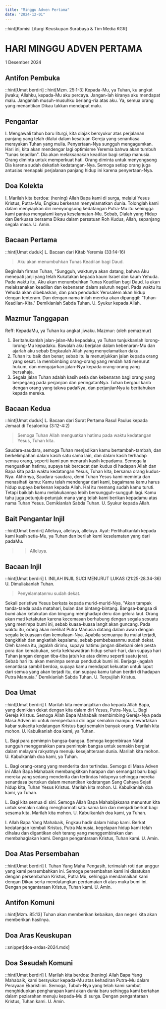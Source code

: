 ```yaml
---
title: "Minggu Adven Pertama"
date: "2024-12-01"
---
```

::hint[Komisi Liturgi Keuskupan Surabaya & Tim Media KGR]
# HARI MINGGU ADVEN PERTAMA
1 Desember 2024

## Antifon Pembuka
::hint[Umat berdiri]
::hint[Mzm. 25:1-3]
Kepada-Mu, ya Tuhan, ku angkat jiwaku; Allahku, kepada-Mu aku percaya. Jangan-lah kiranya aku mendapat malu. Janganlah musuh-musuhku beriang-ria atas aku. Ya, semua orang yang menantikan Dikau takkan mendapat malu.

## Pengantar
I. Mengawali tahun baru liturgi, kita diajak bersyukur atas perjalanan panjang yang telah dilalui dalam kesatuan Gereja yang senantiasa merayakan Tuhan yang mulia. Penyertaan-Nya sungguh mengagumkan. Hari ini, kita akan mendengar lagi optimisme Yeremia bahwa akan tumbuh "tunas keadilan". Dia akan melaksanakan keadilan bagi setiap manusia. Orang diminta untuk memperkuat hati. Orang diminta untuk menyongsong Dia karena sudah dekatlah kedatangan-Nya. Semoga setiap orang juga antusias menapaki perjalanan panjang hidup ini karena penyertaan-Nya.

## Doa Kolekta
I. Marilah kita berdoa: (hening)
Allah Bapa kami di surga, melalui Yesus Kristus, Putra-Mu, Engkau berkenan menyelamatkan dunia. Tolonglah kami dalam menyiapkan diri menyongsong kedatangan Putra-Mu itu sehingga kami pantas mengalami karya keselamatan-Mu. Sebab, Dialah yang Hidup dan Berkuasa bersama Dikau dalam persatuan Roh Kudus, Allah, sepanjang segala masa.
U. Amin.

## Bacaan Pertama
::hint[Umat duduk]
L. Bacaan dari Kitab Yeremia (33:14-16)
> Aku akan menumbuhkan Tunas Keadilan bagi Daud.

Beginilah firman Tuhan, "Sungguh, waktunya akan datang, bahwa Aku menepati janji yang telah Kukatakan kepada kaum Israel dan kaum Yehuda. Pada waktu itu, Aku akan menumbuhkan Tunas Keadilan bagi Daud. Ia akan melaksanakan keadilan dan kebenaran dalam seluruh negeri. Pada waktu itu Yehuda akan dibebaskan, dan para penduduk Yerusalem akan hidup dengan tenteram. Dan dengan nama inilah mereka akan dipanggil: 'Tuhan-Keadilan-Kita."
Demikianlah Sabda Tuhan.
U. Syukur kepada Allah.

## Mazmur Tanggapan
Reff: KepadaMu, ya Tuhan ku angkat jiwaku.
Mazmur: (oleh pemazmur)
1. Beritahukanlah jalan-jalan-Mu kepadaku, ya Tuhan tunjukkanlah lorong-lorong-Mu kepadaku. Bawalah aku berjalan dalam kebenaran-Mu dan ajarlah aku sebab Engkaulah Allah yang menyelamatkan daku.
2. Tuhan itu baik dan benar; sebab itu la menunjukkan jalan kepada orang yang sesat. Ia membimbing orang-orang yang rendah hati menurut hukum, dan mengajarkan jalan-Nya kepada orang-orang yang bersahaja.
3. Segala jalan Tuhan adalah kasih setia dan kebenaran bagi orang yang berpegang pada perjanjian dan peringatanNya. Tuhan bergaul karib dengan orang yang takwa padaNya, dan perjanjianNya ia beritahukan kepada mereka.


## Bacaan Kedua
::hint[Umat duduk]
L. Bacaan dari Surat Pertama Rasul Paulus kepada Jemaat di Tesalonika (3:12-4:2)
> Semoga Tuhan Allah menguatkan hatimu pada waktu kedatangan Yesus, Tuhan kita.

Saudara-saudara, semoga Tuhan menjadikan kamu bertambah-tambah, dan berkelimpahan dalam kasih satu sama lain, dan dalam kasih terhadap semua orang, seperti kami pun menaruh kasih kepadamu. Semoga la menguatkan hatimu, supaya tak bercacat dan kudus di hadapan Allah dan Bapa kita pada waktu kedatangan Yesus, Tuhan kita, bersama orang kudus-Nya. Akhirnya, Saudara-saudara, demi Tuhan Yesus kami meminta dan menasihati kamu: Kamu telah mendengar dari kami, bagaimana kamu harus hidup supaya berkenan kepada Allah. Hal itu memang sudah kamu turuti. Tetapi baiklah kamu melakukannya lebih bersungguh-sungguh lagi. Kamu tahu juga petunjuk-petunjuk mana yang telah kami berikan kepadamu atas nama Tuhan Yesus.
Demikianlah Sabda Tuhan.
U. Syukur kepada Allah.

## Bait Pengantar Injil
::hint[Umat berdiri]
Alleluya, alleluya, alleluya.
Ayat: Perlihatkanlah kepada kami kasih setia-Mu, ya Tuhan dan berilah kami keselamatan yang dari padaMu.
>> Alleluya.

## Bacaan Injil
::hint[Umat berdiri]
I. INILAH INJIL SUCI MENURUT LUKAS (21:25-28.34-36)
U. Dimuliakanlah Tuhan.
> Penyelamatanmu sudah dekat.

Sekali peristiwa Yesus berkata kepada murid-murid-Nya, "Akan tampak tanda-tanda pada matahari, bulan dan bintang-bintang. Bangsa-bangsa di bumi akan ketakutan dan bingung menghadapi deru dan gelora laut. Orang akan mati ketakutan karena kecemasan berhubung dengan segala sesuatu yang menimpa bumi ini, sebab kuasa-kuasa langit akan guncang. Pada waktu itu, orang akan melihat Putra Manusia datang dalam awan dengan segala kekuasaan dan kemuliaan-Nya. Apabila semuanya itu mulai terjadi, bangkitlah dan angkatlah kepalamu, sebab pembebasanmu sudah dekat. Oleh karena itu, jagalah dirimu, supaya hatimu jangan dibebani oleh pesta pora dan kemabukan, serta kekhawatiran hidup sehari-hari, dan supaya hari Tuhan jangan dengan tiba-tiba jatuh ke atas dirimu seperti suatu jerat. Sebab hari itu akan menimpa semua penduduk bumi ini. Berjaga-jagalah senantiasa sambil berdoa, supaya kamu mendapat kekuatan untuk luput dari semua yang akan terjadi itu, dan supaya kamu tahan berdiri di hadapan Putra Manusia."
Demikianlah Sabda Tuhan.
U. Terpujilah Kristus.

## Doa Umat
::hint[Umat berdiri]
I. Marilah kita memanjatkan doa kepada Allah Bapa, yang demikian dekat dengan kita dalam diri Yesus, Putra-Nya.
L. Bagi Gereja Kristus. Semoga Allah Bapa Mahabaik membimbing Gereja-Nya pada Masa Adven ini untuk memperbarui diri agar semakin mampu mewartakan kabar sukacita kedatangan Kristus bagi semakin banyak orang. Marilah kita mohon.
U. Kabulkanlah doa kami, ya Tuhan.

L. Bagi para pemimpin bangsa-bangsa. Semoga kegembiraan Natal sungguh menggerakkan para pemimpin bangsa untuk semakin bergiat dalam melayani rakyatnya menuju kesejahteraan dunia. Marilah kita mohon.
U. Kabulkanlah doa kami, ya Tuhan.

L. Bagi orang-orang yang menderita dan tertindas. Semoga di Masa Adven ini Allah Bapa Mahabaik membangkitkan harapan dan semangat baru bagi mereka yang sedang menderita dan tertindas hidupnya sehingga mereka senantiasa bertekun dalam menantikan kedatangan Sang Cahaya Sejati hidup kita, Tuhan Yesus Kristus. Marilah kita mohon.
U. Kabulkanlah doa kami, ya Tuhan.

L. Bagi kita semua di sini. Semoga Allah Bapa Mahabijaksana menuntun kita untuk semakin saling menghormati satu sama lain dan menjadi berkat bagi sesama kita. Marilah kita mohon.
U. Kabulkanlah doa kami, ya Tuhan.

I. Allah Bapa Yang Mahabaik, Engkau hadir dalam hidup kami. Berkat kedatangan kembali Kristus, Putra Manusia, kegelapan hidup kami telah dihalau dan digantikan oleh terang yang menggembirakan dan membahagiakan kami. Dengan pengantaraan Kristus, Tuhan kami.
U. Amin.

## Doa Atas Persembahan
::hint[Umat berdiri]
I. Tuhan Yang Maha Pengasih, terimalah roti dan anggur yang kami persembahkan ini. Semoga persembahan kami ini disatukan dengan persembahan Kristus, Putra Mu, sehingga mendamaikan kami dengan Dikau serta mendatangkan perdamaian di atas muka bumi ini. Dengan pengantaraan Kristus, Tuhan kami.
U. Amin.

## Antifon Komuni
::hint[Mzm. 85:13]
Tuhan akan memberikan kebaikan, dan negeri kita akan memberikan hasilnya.

## Doa Aras Keuskupan
::snippet[doa-ardas-2024.mdx]

## Doa Sesudah Komuni
::hint[Umat berdiri]
I. Marilah kita berdoa: (hening)
Allah Bapa Yang Mahabaik, kami bersyukur kepada-Mu atas kehadiran Putra-Mu dalam Perayaan Ekaristi ini. Semoga, Tubuh-Nya yang telah kami sambut menghidupkan pengharapan kami akan dunia baru sehingga kami bertahan dalam peziarahan menuju kepada-Mu di surga. Dengan pengantaraan Kristus, Tuhan
kami.
U. Amin.